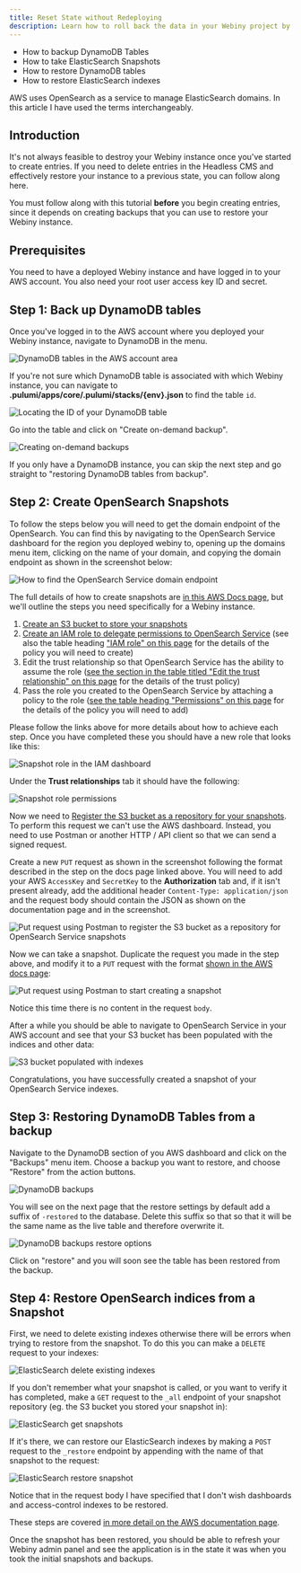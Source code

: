```yaml
---
title: Reset State without Redeploying
description: Learn how to roll back the data in your Webiny project by restoring from DynamoDB backups and Elastic Search / OpenSearch snapshots
---
```



<Alert type="success" title="What you’ll learn">

- How to backup DynamoDB Tables
- How to take ElasticSearch Snapshots
- How to restore DynamoDB tables
- How to restore ElasticSearch indexes

</Alert>

<Alert type="info" title="OpenSearch Service and ElasticSearch">

AWS uses OpenSearch as a service to manage ElasticSearch domains. In this article I have used the terms interchangeably.

</Alert>

## Introduction

It's not always feasible to destroy your Webiny instance once you've started to create entries. If you need to delete entries in the Headless CMS and effectively restore your instance to a previous state, you can follow along here.

<Alert type="warning" title="Read This Before you add your Data!">

You must follow along with this tutorial **before** you begin creating entries, since it depends on creating backups that you can use to restore your Webiny instance.

</Alert>

## Prerequisites

You need to have a deployed Webiny instance and have logged in to your AWS account. You also need your root user access key ID and secret.

## Step 1: Back up DynamoDB tables

Once you've logged in to the AWS account where you deployed your Webiny instance, navigate to DynamoDB in the menu.

![DynamoDB tables in the AWS account area](./assets/reset-state-without-redeploy/1-ddb-tables.png)

If you're not sure which DynamoDB table is associated with which Webiny instance, you can navigate to **.pulumi/apps/core/.pulumi/stacks/{env}.json** to find the table `id`.

![Locating the ID of your DynamoDB table](./assets/reset-state-without-redeploy/3-ddb-table-find-ids.png)

Go into the table and click on "Create on-demand backup".

![Creating on-demand backups](./assets/reset-state-without-redeploy/2-ddb-table-backups.png)

If you only have a DynamoDB instance, you can skip the next step and go straight to "restoring DynamoDB tables from backup".

## Step 2: Create OpenSearch Snapshots

To follow the steps below you will need to get the domain endpoint of the OpenSearch. You can find this by navigating to the OpenSearch Service dashboard for the region you deployed webiny to, opening up the domains menu item, clicking on the name of your domain, and copying the domain endpoint as shown in the screenshot below:

![How to find the OpenSearch Service domain endpoint](./assets/reset-state-without-redeploy/3a-es-domain-arn.png)

The full details of how to create snapshots are [in this AWS Docs page](https://docs.aws.amazon.com/opensearch-service/latest/developerguide/managedomains-snapshots.html), but we'll outline the steps you need specifically for a Webiny instance.

1. [Create an S3 bucket to store your snapshots](https://docs.aws.amazon.com/AmazonS3/latest/userguide/creating-bucket.html)
2. [Create an IAM role to delegate permissions to OpenSearch Service](https://docs.aws.amazon.com/IAM/latest/UserGuide/id_roles_create_for-user.html) (see also the table heading ["IAM role" on this page](https://docs.aws.amazon.com/opensearch-service/latest/developerguide/managedomains-snapshots.html) for the details of the policy you will need to create)
3. Edit the trust relationship so that OpenSearch Service has the ability to assume the role ([see the section in the table titled "Edit the trust relationship" on this page](https://docs.aws.amazon.com/opensearch-service/latest/developerguide/managedomains-snapshots.html) for the details of the trust policy)
4. Pass the role you created to the OpenSearch Service by attaching a policy to the role ([see the table heading "Permissions" on this page](https://docs.aws.amazon.com/opensearch-service/latest/developerguide/managedomains-snapshots.html) for the details of the policy you will need to add)

Please follow the links above for more details about how to achieve each step. Once you have completed these you should have a new role that looks like this:

![Snapshot role in the IAM dashboard](./assets/reset-state-without-redeploy/4-iam-role-permissions.png)

Under the **Trust relationships** tab it should have the following:

![Snapshot role permissions](./assets/reset-state-without-redeploy/4-iam-role-trust-relationships.png)

Now we need to [Register the S3 bucket as a repository for your snapshots](https://docs.aws.amazon.com/opensearch-service/latest/developerguide/managedomains-snapshots.html#managedomains-snapshot-register). To perform this request we can't use the AWS dashboard. Instead, you need to use Postman or another HTTP / API client so that we can send a signed request.

Create a new `PUT` request as shown in the screenshot following the format described in the step on the docs page linked above. You will need to add your AWS `AccessKey` and `SecretKey` to the **Authorization** tab and, if it isn't present already, add the additional header `Content-Type: application/json` and the request body should contain the JSON as shown on the documentation page and in the screenshot.

![Put request using Postman to register the S3 bucket as a repository for OpenSearch Service snapshots](./assets/reset-state-without-redeploy/5-postman-register-repository.png)

Now we can take a snapshot. Duplicate the request you made in the step above, and modify it to a `PUT` request with the format [shown in the AWS docs page](https://docs.aws.amazon.com/opensearch-service/latest/developerguide/managedomains-snapshots.html#managedomains-snapshot-take):

![Put request using Postman to start creating a snapshot](./assets/reset-state-without-redeploy/6-postman-create-snapshot.png)

Notice this time there is no content in the request `body`.

After a while you should be able to navigate to OpenSearch Service in your AWS account and see that your S3 bucket has been populated with the indices and other data:

![S3 bucket populated with indexes](./assets/reset-state-without-redeploy/7-s3-bucket-with-snapshot.png)

Congratulations, you have successfully created a snapshot of your OpenSearch Service indexes.

## Step 3: Restoring DynamoDB Tables from a backup

Navigate to the DynamoDB section of you AWS dashboard and click on the "Backups" menu item. Choose a backup you want to restore, and choose "Restore" from the action buttons.

![DynamoDB backups](./assets/reset-state-without-redeploy/8-ddb-restore.png)

You will see on the next page that the restore settings by default add a suffix of `-restored` to the database. Delete this suffix so that so that it will be the same name as the live table and therefore overwrite it.

![DynamoDB backups restore options](./assets/reset-state-without-redeploy/9-ddb-restore-settings.png)

Click on "restore" and you will soon see the table has been restored from the backup.

## Step 4: Restore OpenSearch indices from a Snapshot

First, we need to delete existing indexes otherwise there will be errors when trying to restore from the snapshot. To do this you can make a `DELETE` request to your indexes:

![ElasticSearch delete existing indexes](./assets/reset-state-without-redeploy/10-es-delete-existing-indexes.png)

If you don't remember what your snapshot is called, or you want to verify it has completed, make a `GET` request to the `_all` endpoint of your snapshot repository (eg. the S3 bucket you stored your snapshot in):

![ElasticSearch get snapshots](./assets/reset-state-without-redeploy/11-es-get-snapshots.png)

If it's there, we can restore our ElasticSearch indexes by making a `POST` request to the `_restore` endpoint by appending with the name of that snapshot to the request:

![ElasticSearch restore snapshot](./assets/reset-state-without-redeploy/12-es-restore-indexes.png)

Notice that in the request body I have specified that I don't wish dashboards and access-control indexes to be restored.

These steps are covered [in more detail on the AWS documentation page](https://docs.aws.amazon.com/opensearch-service/latest/developerguide/managedomains-snapshots.html#managedomains-snapshot-restore).

Once the snapshot has been restored, you should be able to refresh your Webiny admin panel and see the application is in the state it was when you took the initial snapshots and backups.
